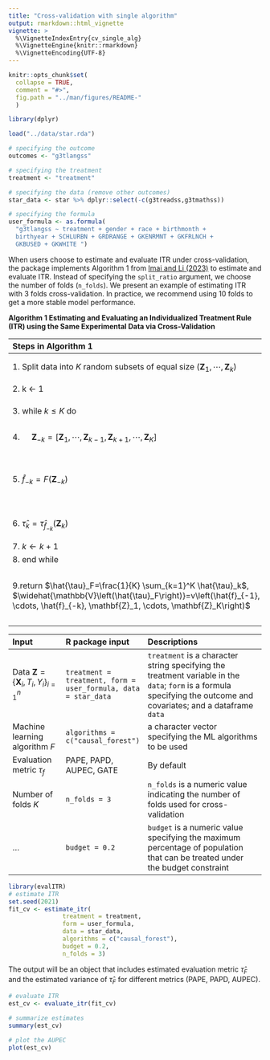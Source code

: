 ```yaml
---
title: "Cross-validation with single algorithm"
output: rmarkdown::html_vignette
vignette: >
  %\VignetteIndexEntry{cv_single_alg}
  %\VignetteEngine{knitr::rmarkdown}
  %\VignetteEncoding{UTF-8}
---
```


```r
knitr::opts_chunk$set(
  collapse = TRUE,
  comment = "#>",
  fig.path = "../man/figures/README-"
  )

library(dplyr)

load("../data/star.rda")

# specifying the outcome
outcomes <- "g3tlangss"

# specifying the treatment
treatment <- "treatment"

# specifying the data (remove other outcomes)
star_data <- star %>% dplyr::select(-c(g3treadss,g3tmathss))

# specifying the formula
user_formula <- as.formula(
  "g3tlangss ~ treatment + gender + race + birthmonth + 
  birthyear + SCHLURBN + GRDRANGE + GKENRMNT + GKFRLNCH + 
  GKBUSED + GKWHITE ")
```


When users choose to estimate and evaluate ITR under cross-validation, the package implements Algorithm 1 from [Imai and Li
(2023)](https://arxiv.org/abs/1905.05389) to estimate and evaluate ITR. Instead of specifying the `split_ratio` argument, 
we choose the number of folds (`n_folds`). We present an example of estimating ITR with 3 folds cross-validation. 
In practice, we recommend using 10 folds to get a more stable model performance. 


**Algorithm 1 Estimating and Evaluating an Individualized Treatment Rule
(ITR) using the Same Experimental Data via Cross-Validation**

| Steps in Algorithm 1                                                                                                                                                                                | Function/object                                                                                                | Output                             |
|:----------------------------------------------------------------------------------------------------------------------------------------------------------------------------------------------------|:---------------------------------------------------------------------------------------------------------------|:-----------------------------------|
| 1\. Split data into $K$ random subsets of equal size $\left(\mathbf{Z}_1, \cdots, \mathbf{Z}_k\right)$                                                                                            | `caret::createFolds()` within `estimate_itr()`                                                                 | dataframe                          |
| 2\. k $\leftarrow$ 1                                                                                                                                                                                |                                                                                                                |                                    |
| 3\. while $k \leq K$ do                                                                                                                                                                             | for loop in `fit_itr()` within `estimate_itr()`                                                                |                                    |
| 4\. $\quad \mathbf{Z}_{-k}=\left[\mathbf{Z}_1, \cdots, \mathbf{Z}_{k-1}, \mathbf{Z}_{k+1}, \cdots, \mathbf{Z}_K\right]$                                                                        | `trainset` object                                                                                              | training data                      |
| 5\. $\hat{f}_{-k}=F\left(\mathbf{Z}_{-k}\right)$                                                                                                                                                   | modulized functions for each ML algoritms (e.g., `run_causal_forest()`) within `estimate_itr()`                | ITR (binary vector)                |
| 6\. $\hat{\tau}_k=\hat{\tau}_{\hat{f}_{-k}}\left(\mathbf{Z}_k\right)$                                                                                                                              | `compute_qoi()` function within `evaluate_itr()`                                                               | metrics for fold $k$               |
| 7\. $k \leftarrow k+1$                                                                                                                                                                              |                                                                                                                |                                    |
| 8\. end while                                                                                                                                                                                       |                                                                                                                |                                    |
| 9.return $\hat{\tau}_F=\frac{1}{K} \sum_{k=1}^K \hat{\tau}_k$, $\widehat{\mathbb{V}\left(\hat{\tau}_F\right)}=v\left(\hat{f}_{-1}, \cdots, \hat{f}_{-k}, \mathbf{Z}_1, \cdots, \mathbf{Z}_K\right)$ | `PAPEcv()` `PAPDcv()` and `getAupecOutput()` functions inside `compute_qoi()` function within `evaluate_itr()` | averaging the results across folds |





| Input                                                            | R package input                                               | Descriptions                                                                                                                                                         |
|:-----------------------------------------------------------------|:---------------------------------------------------------------|:---------------------------------------------------------------------------------------------------------------------------------------------------------------------|
| Data $\mathbf{Z}=\left\{\mathbf{X}_i, T_i, Y_i\right\}_{i=1}^n$ | `treatment = treatment, form = user_formula, data = star_data` | `treatment` is a character string specifying the treatment variable in the `data`; `form` is a formula specifying the outcome and covariates; and a dataframe `data` |
| Machine learning algorithm $F$                                   | `algorithms = c("causal_forest")`                              | a character vector specifying the ML algorithms to be used                                                                                                           |
| Evaluation metric $\tau_f$                                       | PAPE, PAPD, AUPEC, GATE                                        | By default                                                                                                                                                           |
| Number of folds $K$                                              | `n_folds = 3`                                                  | `n_folds` is a numeric value indicating the number of folds used for cross-validation                                                                                |
| …                                                                | `budget = 0.2`                                                 | `budget` is a numeric value specifying the maximum percentage of population that can be treated under the budget constraint                                          |


```r
library(evalITR)
# estimate ITR 
set.seed(2021)
fit_cv <- estimate_itr(
               treatment = treatment,
               form = user_formula,
               data = star_data,
               algorithms = c("causal_forest"),
               budget = 0.2,
               n_folds = 3)

```

The output will be an object that
includes estimated evaluation metric $\hat{\tau}_F$ and the estimated
variance of $\hat{\tau}_F$ for different metrics (PAPE, PAPD, AUPEC).


```r
# evaluate ITR 
est_cv <- evaluate_itr(fit_cv)

# summarize estimates
summary(est_cv)

# plot the AUPEC 
plot(est_cv)
```

